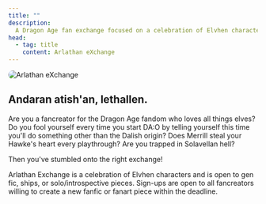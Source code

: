 ```yaml
---
title: ""
description:
  A Dragon Age fan exchange focused on a celebration of Elvhen characters.
head:
  - tag: title
    content: Arlathan eXchange
---
```



<Image
  src={banner}
  alt="Arlathan eXchange"
  style="border-radius: 20px;"
  data-zoom-off
/>

<Countdown client:load />

## Andaran atish'an, lethallen.

Are you a fancreator for the Dragon Age fandom who loves all things elves? Do
you fool yourself every time you start DA:O by telling yourself this time you'll
do something other than the Dalish origin? Does Merrill steal your Hawke's heart
every playthrough? Are you trapped in Solavellan hell?

Then you've stumbled onto the right exchange!

Arlathan Exchange is a celebration of Elvhen characters and is open to gen fic,
ships, or solo/introspective pieces. Sign-ups are open to all fancreators
willing to create a new fanfic or fanart piece within the deadline.
